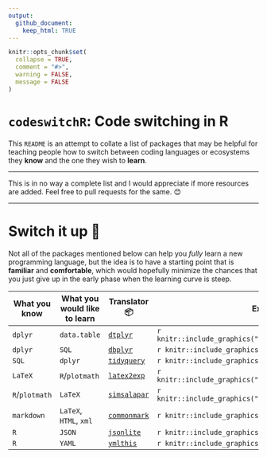 ```yaml
---
output: 
  github_document:
    keep_html: TRUE
---
```


```r
knitr::opts_chunk$set(
  collapse = TRUE,
  comment = "#>",
  warning = FALSE,
  message = FALSE
)
```

# `codeswitchR`: Code switching in R

This `README` is an attempt to collate a list of packages that may be helpful
for teaching people how to switch between coding languages or ecosystems they
**know** and the one they wish to **learn**. 

---

This is in no way a complete list and I would appreciate if more resources are
added. Feel free to pull requests for the same. 😊

---

# Switch it up 🔀

Not all of the packages mentioned below can help you *fully* learn a new
programming language, but the idea is to have a starting point that is
**familiar** and **comfortable**, which would hopefully minimize the chances
that you just give up in the early phase when the learning curve is steep.

What you know | What you would like to learn | Translator 📦 | Examples
----------------- | ----------------- | ----------------- | ----------------- 
`dplyr` | `data.table` | [`dtplyr`](https://dtplyr.tidyverse.org/articles/translation.html) | `r knitr::include_graphics("examples/dplyr_datatable.jpeg")`
`dplyr` | `SQL` | [`dbplyr`](https://dbplyr.tidyverse.org/articles/sql.html) | `r knitr::include_graphics("examples/dplyr_sql.jpeg")`
`SQL` | `dplyr` | [`tidyquery`](https://github.com/ianmcook/tidyquery/blob/master/README.md) | `r knitr::include_graphics("examples/sql_dplyr.jpeg")`
`LaTeX` | `R`/`plotmath` | [`latex2exp`](https://cran.r-project.org/web/packages/latex2exp/vignettes/using-latex2exp.html) | `r knitr::include_graphics("examples/latex_plotmath.jpeg")`
`R`/`plotmath` | `LaTeX` | [`simsalapar`](https://rstudio-pubs-static.s3.amazonaws.com/268872_483cb8ee959642b68e9cf2b84eda1e06.html) | `r knitr::include_graphics("examples/plotmath_latex.jpeg")`
`markdown` | `LaTeX`, `HTML`, `xml` | [`commonmark`](https://github.com/r-lib/commonmark) | `r knitr::include_graphics("examples/markdown_many.jpeg")`
`R` | `JSON` | [`jsonlite`](https://cran.r-project.org/web/packages/jsonlite/vignettes/json-mapping.pdf) | `r knitr::include_graphics("examples/r_json.jpeg")`
`R` | `YAML` | [`ymlthis`](https://ymlthis.r-lib.org/index.html) | `r knitr::include_graphics("examples/r_yaml.png")`

<!-- To create a copy of the `README.html`. -->

<!-- ```{r} -->
<!-- fs::file_copy("README.html", "index.html") -->
<!-- ``` -->
